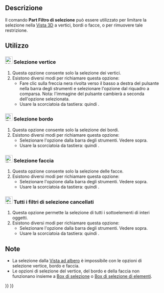 <languages/>

{{Docnav/it
|[[Std_Expressions/it|Espressioni]]
|[[Std_TreeSelectAllInstances/it|Seleziona tutte le istanze]]
|[[Std_Base/it|Std Base]]
|IconL=
|IconR=Std_TreeSelectAllInstances.svg
|IconC=Freecad.svg
}}

{{GuiCommand/it
|Name=Part SelectFilter
|Name/it=Part Filtro di selezione
|Workbenches=Tutti
|Shortcut={{KEY|X}} {{KEY|S}} / {{KEY|E}} {{KEY|S}} / {{KEY|F}} {{KEY|S}} / {{KEY|C}} {{KEY|S}}
|Version=1.0
}}

<span id="Description"></span>
== Descrizione ==

Il comando '''Part Filtro di selezione''' può essere utilizzato per limitare la selezione nella [[3D_view/it|Vista 3D]] a vertici, bordi o facce, o per rimuovere tale restrizione.

<span id="Usage"></span>
== Utilizzo ==

<span id="24px_Vertex_Selection"></span>
=== [[Image:Vertex-selection.svg|24px]] Selezione vertice ===

<div class="mw-translate-fuzzy">
# Questa opzione consente solo la selezione dei vertici.
# Esistono diversi modi per richiamare questa opzione:
#* Fare clic sulla freccia nera rivolta verso il basso a destra del pulsante {{Button|[[Image:Part_SelectFilter.svg|16px]]}} nella barra degli strumenti e selezionare l'opzione {{MenuCommand|[[Image:Vertex-selection.svg |16px]] Selezione vertice}}  dal riquadro a comparsa. Nota: l'immagine del pulsante cambierà a seconda dell'opzione selezionata.
#* Usare la scorciatoia da tastiera: {{KEY|X}} quindi {{KEY|S}}.
</div>

<span id="24px_Edge_Selection"></span>
=== [[Image:Edge-selection.svg|24px]] Selezione bordo ===

# Questa opzione consente solo la selezione dei bordi.
# Esistono diversi modi per richiamare questa opzione:
#* Selezionare l'opzione {{MenuCommand|[[Image:Edge-selection.svg|16px]] Selezione bordi}} dalla barra degli strumenti. Vedere sopra.
#* Usare la scorciatoia da tastiera: {{KEY|E}} quindi {{KEY|S}}.

<span id="24px_Face_Selection"></span>
=== [[Image:Face-selection.svg|24px]] Selezione faccia ===

# Questa opzione consente solo la selezione delle facce.
# Esistono diversi modi per richiamare questa opzione:
#* Selezionare l'opzione {{MenuCommand|[[Image:Face-selection.svg|16px]] Selezione faccia}} dalla barra degli strumenti. Vedere sopra.
#* Usare la scorciatoia da tastiera: {{KEY|F}} quindi {{KEY|S}}.

<span id="24px_No_Selection_Filters"></span>
=== [[Image:Clear-selection.svg|24px]] Tutti i filtri di selezione cancellati ===

# Questa opzione permette la selezione di tutti i sottoelementi di interi oggetti.
# Esistono diversi modi per richiamare questa opzione:
#* Selezionare l'opzione {{MenuCommand|[[Image:Clear-selection.svg|16px]] Tutti i filtri di selezione cancellati}} dalla barra degli strumenti. Vedere sopra.
#* Usare la scorciatoia da tastiera: {{KEY|C}} quindi {{KEY|S}}.

<span id="Notes"></span>
== Note ==

* La selezione dalla [[Tree_view/it|Vista ad albero]] è impossibile con le opzioni di selezione vertice, bordo e faccia.
* Le opzioni di selezione del vertice, del bordo e della faccia non funzionano insieme a [[Std_BoxSelection/it|Box di selezione]] o [[Std_BoxElementSelection/it|Box di selezione di elementi]].


{{Docnav/it
|[[Std_Expressions/it|Espressioni]]
|[[Std_TreeSelectAllInstances/it|Seleziona tutte le istanze]]
|[[Std_Base/it|Std Base]]
|IconL=
|IconR=Std_TreeSelectAllInstances.svg
|IconC=Freecad.svg
}}

{{Std_Base_navi{{#translation:}}}}
{{Userdocnavi{{#translation:}}}}